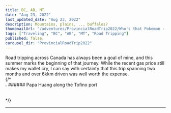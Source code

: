 ```yaml
---
title: BC, AB, MT
date: "Aug 23, 2022"
last_updated_date: "Aug 23, 2022"
description: Mountains, plains, ... buffalos?
thumbnailUrl: "/adventures/ProvincialRoadTrip2022/Who's that Pokemon - Yellowstone National Park.jpg"
tags: ["Traveling", "BC", "AB", "MT", "Road Tripping"]
published: false,
carousel_dir: "ProvincialRoadTrip2022"
---
```



<div>
  <div>
    Road tripping across Canada has always been a goal of mine, and this summer marks the beginning of that journey. 
    While the recent gas price still makes my wallet cry, I can say with certainty that this trip spanning two months and over 6kkm driven was well worth the expense.
  </div>
  {/* <div>
    <Image
      src={"/adventures/VanIsland/Papa Huang @ Tofino Port.jpg"}
      height="1%"
      width="1%"
      quality = {100}
      alt="thumbnail"
      layout="responsive"
    />
    ###### Papa Huang along the Tofino port
  </div> */}

---

</div>

